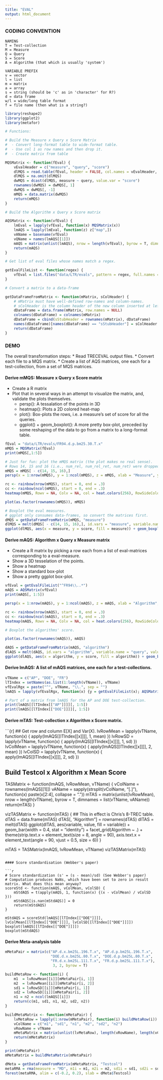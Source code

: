 ```yaml
---
title: "EVAL"
output: html_document
---
```


### CODING CONVENTION
 
	NAMING
	T = Test-collection  
	M = Measure  
	Q = Query  
	S = Score
	A = Algorithm (that which is usually 'system')
 
	VARIABLE PREFIX
	v = vector
	l = list
	m = matrix
	a = array
	s = string (should be 'c' as in 'character' for R?)
	d = data frame
	w/l = wide/long table format
	f = file name (then what is a string?)

```r
library(reshape2)
library(ggplot2)
library(metafor)

# Functions:

# Build the Measure x Query x Score Matrix
#  - Convert long-format table to wide-format table.
#  - Use col 1 as row names and then drop it.
#  - Create matrix from table

MQSMatrix <- function(fEval) {
    vEvalHeader = c("measure", "query", "score")
    dlMQS = read.table(fEval, header = FALSE, col.names = vEvalHeader, na.strings = c("runid", "all"))
    dlMQS = na.omit(dlMQS)
    dwMQS = dcast(dlMQS, measure ~ query, value.var = "score")
    rownames(dwMQS) = dwMQS[, 1]
    dwMQS = dwMQS[, -1]
    mMQS = data.matrix(dwMQS)
    return(mMQS)
}

# Build the Algorithm x Query x Score matrix

AQSMatrix <- function(vfEval) {
    lmEval = lapply(vfEval, function(x) MQSMatrix(x))
    lmAQS = lapply(lmEval, function(z) z["map",])
    vAName = basename(vfEval)
    vQName = names(lmAQS[[1]])
    mAQS = matrix(unlist(lmAQS), nrow = length(vfEval), byrow = T, dimnames = list(vAName, vQName))
    return(mAQS)
}

# Get list of eval files whose names match a regex.

getEvalFileList <- function(regex) {
    vfEval = list.files("data/LTR/evals", pattern = regex, full.names = TRUE)
}

# Convert a matrix to a data-frame

getDataFrameFromMatrix <- function(mMatrix, sColHeader) {
    # mMatrix must have well-defined row-names and column-names.
    # sColHeader is the column header of the new column inserted at left of the data-frame.
    dDataFrame = data.frame(mMatrix, row.names = NULL)
    colnames(dDataFrame) = colnames(mMatrix)
    dDataFrame = cbind(sStubHeader = rownames(mMatrix), dDataFrame)
    names(dDataFrame)[names(dDataFrame) == "sStubHeader"] = sColHeader
    return(dDataFrame)
}
```


### DEMO

The overall transformation steps:
* Read TRECEVAL output files.
* Convert each file to a MQS matrix.
* Create a list of AQS matrices, one each for a test-collection, from a set of MQS matrices.


#### Derive mMQS: Measure x Query x Score matrix

* Create a R matrix
* Plot that in several ways in an attempt to visualize the matrix, and, validate the plots themselves.
  - persp(): A tessalation of the points in 3D
  - heatmap(): Plots a 2D colored heat-map
  - plot(): Box-plots the rows, i.e. a measure's set of score for all the queries.
  - ggplot() + geom_boxplot(): A more pretty box-plot, preceded by some reshaping of the data to go from a matrix to a long-format table.
   
```r
fEval = "data/LTR/evals/FR94.d.p.bm25.30.T.x"
mMQS = MQSMatrix(fEval)
print(mMQS[,1:5])

# Just for fun: plot the mMQS matrix (the plot makes no real sense).
# Rows 14, 15 and 16 (i.e., num_rel, num_rel_ret, num_ret) were dropped to keep scores within a range that creates a decent picture.
mMQS = mMQS[ - c(14, 15, 16),]
persp(x = 1:nrow(mMQS), y = 1:ncol(mMQS), z = mMQS, xlab = "Measure", ylab = "Query", zlab = "Score", theta = 30, phi = 30, col = "lightblue", shade = 0.25, ticktype = "detailed")

rc <- rainbow(nrow(mMQS), start = 0, end = .3)
cc <- rainbow(ncol(mMQS), start = 0, end = .3)
heatmap(mMQS, Rowv = NA, Colv = NA, col = heat.colors(256), RowSideColor = rc, ColSideColors = cc)

plot(as.factor(rownames(mMQS)), mMQS)

# Boxplot the eval measures.
# ggplot only consumes data-frames, so convert the matrices first.
dMQS = getDataFrameFromMatrix(mMQS, "measure")
dlMQS = melt(dMQS[ - c(14, 15, 16),], id.vars = "measure", variable.name = "query", value.name = "score")
ggplot(dlMQS, aes(x = measure, y = score, fill = measure)) + geom_boxplot() + theme(strip.text.x = element_text(size = 8, angle = 90), axis.text.x = element_text(angle = 90, vjust = 0.5, size = 6))
```

#### Derive mAQS: Algorithm x Query x Measure matrix

* Create a R matrix by picking a row each from a list of eval-matrices corresponding to a eval-measure.
* Show a 3D tesselation of the points.
* Show a heatmap
* Show a standard box-plot
* Show a pretty ggplot box-plot.

```r
vfEval = getEvalFileList("^FR94\\..*")
mAQS = AQSMatrix(vfEval)
print(mAQS[, 1:5])

persp(x = 1:nrow(mAQS), y = 1:ncol(mAQS), z = mAQS, xlab = "Algorithm", ylab = "Query", zlab = "Score", theta = 30, phi = 30, col = "lightblue", shade = 0.25, ticktype = "detailed")

rc <- rainbow(nrow(mAQS), start = 0, end = .3)
cc <- rainbow(ncol(mAQS), start = 0, end = .3)
heatmap(mAQS, Rowv = NA, Colv = NA, col = heat.colors(256), RowSideColor = rc, ColSideColors = cc)

# Boxplot the algorithms' score.

plot(as.factor(rownames(mAQS)), mAQS)

dAQS = getDataFrameFromMatrix(mAQS, "algorithm")
dlAQS = melt(dAQS, id.vars = "algorithm", variable.name = "query", value.name = "score")
ggplot(dlAQS, aes(x = algorithm, y = score, fill = algorithm)) + geom_boxplot() + theme(strip.text.x = element_text(size = 8, angle = 90), axis.text.x = element_text(angle = 90, vjust = 0.5, size = 6))
```

#### Derive lmAQS: A list of mAQS matrices, one each for a test-collections.

```r
vTName = c("AP", "DOE", "FR")
lTIndex = setNames(as.list(1:length(vTName)), vTName)
vfEvalRgx = paste("^", vTName, "\\.", sep = "")
lmAQS = lapply(vfEvalRgx, function(x) {y = getEvalFileList(x); AQSMatrix(y)})

# Part of a matrix from lmAQS for the AP and DOE test-collection.
print(lmAQS[[lTIndex[["AP"]]]][, 1:5])
print(lmAQS[[lTIndex[["DOE"]]]][, 1:5])
```

#### Derive mTAS: Test-collection x Algorithm x Score matrix.

```{r]
## Get row and column E[X] and Var(X).
lvRowMean = lapply(vTName, function(x) { apply(lmAQS[[lTIndex[[x]]]], 1, mean) })
lvRowSD = lapply(vTName, function(x) { apply(lmAQS[[lTIndex[[x]]]], 1, sd) })
lvColMean = lapply(vTName, function(x) { apply(lmAQS[[lTIndex[[x]]]], 2, mean) })
lvColSD = lapply(vTName, function(x) { apply(lmAQS[[lTIndex[[x]]]], 2, sd) })

## Build  Testcol x Algorithm x Mean Score
TASMatrix <- function(lmAQS, lvRowMean, vTName) {
    vColName = rownames(lmAQS[[1]])
    vAName = sapply(strsplit(vColName, "[.]"), function(x) paste(x[2:4], collapse = "."))
    mTAS = matrix(unlist(lvRowMean), nrow = length(vTName), byrow = T, dimnames = list(vTName, vAName))
    return(mTAS)
}

vizTASMatrix <- function(mTAS) {
    ## This in effect is Chris's 8-TREC table.
    dTAS = data.frame(mTAS)
    dTAS[, "Algorithm"] = rownames(dTAS)
    dlTAS = melt(dTAS)
    ggplot(dlTAS, aes(variable, value, fill = variable)) + geom_bar(width = 0.4, stat = "identity") + facet_grid(Algorithm ~ .) + theme(strip.text.x = element_text(size = 8, angle = 90), axis.text.x = element_text(angle = 90, vjust = 0.5, size = 6))
}

mTAS = TASMatrix(lmAQS, lvRowMean, vTName)
vizTASMatrix(mTAS)
```

#### Score standardisation (Webber's paper)

```r
# Score standardization (s' = (s - mean)/sd) (See Webber's paper)
# Computation produces NaNs, which have been set to zero in result matrix. What does this mean anyway?
scoreStd <- function(mAQS, vColMean, vColSD) {
    mStdAQS = t(apply(mAQS, 1, function(x) {(x - vColMean) / vColSD }))
    mStdAQS[is.nan(mStdAQS)] = 0
    return(mStdAQS)
}

mStdAQS = scoreStd(lmAQS[[lTIndex[["DOE"]]]], lvColMean[[lTIndex[["DOE"]]]], lvColSD[[lTIndex[["DOE"]]]])
boxplot(lmAQS[[lTIndex[["DOE"]]]])
boxplot(mStdAQS)
```

#### Derive Meta-analysis table

```r
mMetaPair = matrix(c("AP.d.x.bm25L.196.T.x", "AP.d.p.bm25L.196.T.x",
                     "DOE.d.x.bm25L.80.T.x", "DOE.d.p.bm25L.80.T.x",
                     "FR.d.x.bm25L.111.T.x", "FR.d.p.bm25L.111.T.x"),
                      3, 2, byrow = T)

buildMetaRow <- function(i) {
    m1  = lvRowMean[[i]][mMetaPair[i, 1]]
    m2  = lvRowMean[[i]][mMetaPair[i, 2]]
    sd1 = lvRowSD[[i]][mMetaPair[i, 1]]
    sd2 = lvRowSD[[i]][mMetaPair[i, 2]]
    n1 = n2 = ncol(lmAQS[[i]])
    return(c(m1, sd1, n1, m2, sd2, n2))
}

buildMetaMatrix <- function(mMetaPair) {
    lvMetaRow = lapply(1:nrow(mMetaPair), function(i) buildMetaRow(i))
    vColName = c("m1", "sd1", "n1", "m2", "sd2", "n2")
    vRowName = vTName
    mMetaMatrix = matrix(unlist(lvMetaRow), length(vRowName), length(vColName), byrow = T, dimnames = list(vRowName, vColName))
    return(mMetaMatrix)
}

print(mMetaPair)
mMetaMatrix = buildMetaMatrix(mMetaPair)

dMeta = getDataFrameFromMatrix(mMetaMatrix, "Testcol")
metaRMA = rma(measure = "MD", m1i = m1, m2i = m2, sd1i = sd1, sd2i = sd2, n1i = n1, n2i = n2, method = "FE", data = dMeta)
forest(metaRMA, alim = c(-0.2, 0.2), slab = dMeta$Testcol)
```

